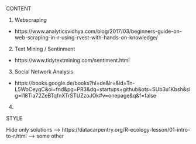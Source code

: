 CONTENT

1. Webscraping
  * https://www.analyticsvidhya.com/blog/2017/03/beginners-guide-on-web-scraping-in-r-using-rvest-with-hands-on-knowledge/
  
2. Text Mining / Sentinment
  * https://www.tidytextmining.com/sentiment.html
  
3. Social Network Analysis
  * https://books.google.de/books?hl=de&lr=&id=Tn-L5WoCeygC&oi=fnd&pg=PR3&dq=startups+github&ots=SUb3u1Kbsh&sig=I18Tia72ZeBTqfnXTrSTUZzoJOk#v=onepage&q&f=false
  
4. 

STYLE

Hide only solutions
--> https://datacarpentry.org/R-ecology-lesson/01-intro-to-r.html
--> some other